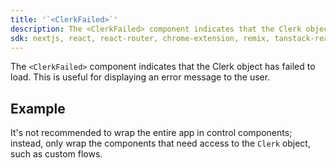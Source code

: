 ```yaml
---
title: '`<ClerkFailed>`'
description: The <ClerkFailed> component indicates that the Clerk object has failed to load.
sdk: nextjs, react, react-router, chrome-extension, remix, tanstack-react-start
---
```


The `<ClerkFailed>` component indicates that the Clerk object has failed to load. This is useful for displaying an error message to the user.

## Example

It's not recommended to wrap the entire app in control components; instead, only wrap the components that need access to the `Clerk` object, such as custom flows.

<Include src="_partials/control-components-with-clerkdegraded" />
